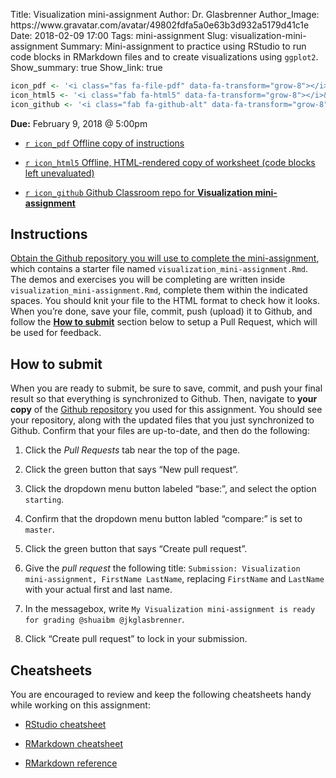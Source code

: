 Title: Visualization mini-assignment
Author: Dr. Glasbrenner
Author_Image: https://www.gravatar.com/avatar/49802fdfa5a0e63b3d932a5179d41c1e
Date: 2018-02-09 17:00
Tags: mini-assignment
Slug: visualization-mini-assignment
Summary: Mini-assignment to practice using RStudio to run code blocks in RMarkdown files and to create visualizations using <code>ggplot2</code>.
Show_summary: true
Show_link: true

```r
icon_pdf <- '<i class="fas fa-file-pdf" data-fa-transform="grow-8"></i>&nbsp;'
icon_html5 <- '<i class="fab fa-html5" data-fa-transform="grow-8"></i>&nbsp;'
icon_github <- '<i class="fab fa-github-alt" data-fa-transform="grow-8"></i>&nbsp;'
```

[**Due:** February 9, 2018 @ 5:00pm]{.h3}

::: {.no-bullets}

*   [`r icon_pdf` Offline copy of instructions][visualization-mini-assignment-pdf]

*   [`r icon_html5` Offline, HTML-rendered copy of worksheet (code blocks left unevaluated)][mini-assignment-no-code-preview-html]

*   [`r icon_github` Github Classroom repo for **Visualization mini-assignment**][github-classroom-repo]

:::

## Instructions

[Obtain the Github repository you will use to complete the mini-assignment][github-classroom-repo], which contains a starter file named `visualization_mini-assignment.Rmd`.
The demos and exercises you will be completing are written inside `visualization_mini-assignment.Rmd`, complete them within the indicated spaces.
You should knit your file to the HTML format to check how it looks.
When you're done, save your file, commit, push (upload) it to Github, and follow the [**How to submit**](#submit-pull-request) section below to setup a Pull Request, which will be used for feedback.

## How to submit  {#submit-pull-request}

When you are ready to submit, be sure to save, commit, and push your final result so that everything is synchronized to Github.
Then, navigate to **your copy** of the [Github repository][github-classroom-repo] you used for this assignment.
You should see your repository, along with the updated files that you just synchronized to Github.
Confirm that your files are up-to-date, and then do the following:

1.  Click the *Pull Requests* tab near the top of the page.

2.  Click the green button that says "New pull request".

3.  Click the dropdown menu button labeled "base:", and select the option `starting`.

4.  Confirm that the dropdown menu button labled "compare:" is set to `master`.

5.  Click the green button that says "Create pull request".

6.  Give the *pull request* the following title: `Submission: Visualization mini-assignment, FirstName LastName`, replacing `FirstName` and `LastName` with your actual first and last name.

7.  In the messagebox, write `My Visualization mini-assignment is ready for grading @shuaibm @jkglasbrenner`.

8.  Click "Create pull request" to lock in your submission.

## Cheatsheets

You are encouraged to review and keep the following cheatsheets handy while working on this assignment:

*   [RStudio cheatsheet][rstudio-cheatsheet]

*   [RMarkdown cheatsheet][rmarkdown-cheatsheet]

*   [RMarkdown reference][rmarkdown-reference]

[rstudio-cheatsheet]:                   /doc/rstudio-IDE-cheatsheet.pdf
[rmarkdown-reference]:                  /doc/rmarkdown-reference.pdf
[rmarkdown-cheatsheet]:                 /doc/rmarkdown-cheatsheet.pdf
[github-classroom-repo]:                https://classroom.github.com/a/U5FXsZVU
[visualization-mini-assignment-pdf]:    /doc/cds101_visualization_mini-assignment.pdf
[mini-assignment-no-code-preview-html]: /doc/mini-assignment-no-code-preview.html

